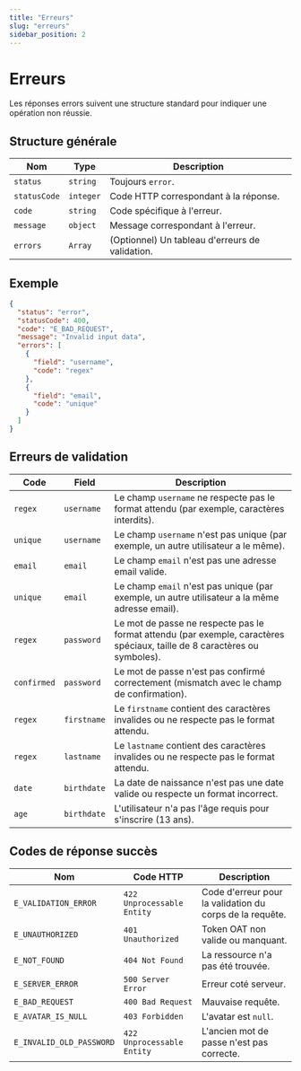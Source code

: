 ```yaml
---
title: "Erreurs"
slug: "erreurs"
sidebar_position: 2
---
```


# Erreurs

Les réponses errors suivent une structure standard pour indiquer une opération non réussie.

## Structure générale

| Nom          | Type       | Description                               |
|--------------|------------|-------------------------------------------|
| `status`     | `string`   | Toujours `error`.                      |
| `statusCode` | `integer`  | Code HTTP correspondant à la réponse.    |
| `code`       | `string`   | Code spécifique à l'erreur.               |
| `message`       | `object`   | Message correspondant à l'erreur.     |
| `errors`       | `Array`   | (Optionnel) Un tableau d'erreurs de validation.     |

## Exemple

```json
{
  "status": "error",
  "statusCode": 400,
  "code": "E_BAD_REQUEST",
  "message": "Invalid input data",
  "errors": [
    {
      "field": "username",
      "code": "regex"
    },
    {
      "field": "email",
      "code": "unique"
    }
  ]
}
```

## Erreurs de validation

| Code       | Field    | Description                                                                 |
|----------------|--------------|---------------------------------------------------------------------------------|
| `regex`        | `username`   | Le champ `username` ne respecte pas le format attendu (par exemple, caractères interdits). |
| `unique`        | `username`   | Le champ `username` n'est pas unique (par exemple, un autre utilisateur a le même). |
| `email`        | `email`      | Le champ `email` n'est pas une adresse email valide.                             |
| `unique`        | `email`      | Le champ `email` n'est pas unique (par exemple, un autre utilisateur a la même adresse email).                             |
| `regex`    | `password`   | Le mot de passe ne respecte pas le format attendu (par exemple, caractères spéciaux, taille de 8 caractères ou symboles). |
| `confirmed`    | `password`   | Le mot de passe n'est pas confirmé correctement (mismatch avec le champ de confirmation). |
| `regex`        | `firstname`  | Le `firstname` contient des caractères invalides ou ne respecte pas le format attendu. |
| `regex`        | `lastname`   | Le `lastname` contient des caractères invalides ou ne respecte pas le format attendu. |
| `date`         | `birthdate`  | La date de naissance n'est pas une date valide ou respecte un format incorrect. |
| `age`         | `birthdate`  | L'utilisateur n'a pas l'âge requis pour s'inscrire (13 ans). |


## Codes de réponse succès

| Nom          | Code HTTP | Description                               |
|--------------|-----------|--------------------------------|
| `E_VALIDATION_ERROR`    | `422 Unprocessable Entity` |Code d'erreur pour la validation du corps de la requête.                      |
| `E_UNAUTHORIZED` | `401 Unauthorized` | Token OAT non valide ou manquant.    |
| `E_NOT_FOUND`       | `404 Not Found` | La ressource n'a pas été trouvée.               |
| `E_SERVER_ERROR`      | `500 Server Error` | Erreur coté serveur.     |
| `E_BAD_REQUEST`      | `400 Bad Request` | Mauvaise requête.     |
| `E_AVATAR_IS_NULL`   |  `403 Forbidden` |  L'avatar est `null`.     |
| `E_INVALID_OLD_PASSWORD`    | `422 Unprocessable Entity` |  L'ancien mot de passe n'est pas correcte.     |